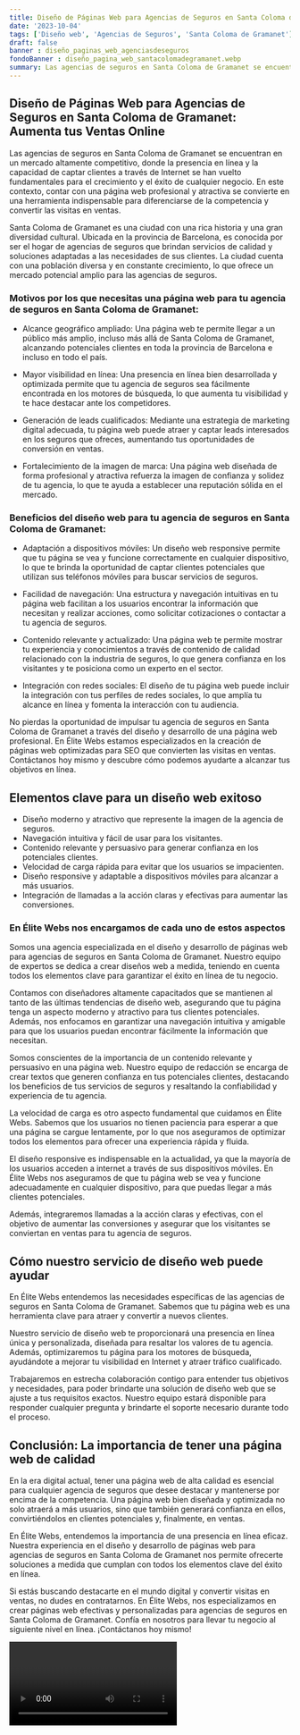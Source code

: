 ```yaml
---
title: Diseño de Páginas Web para Agencias de Seguros en Santa Coloma de Gramanet
date: '2023-10-04'
tags: ['Diseño web', 'Agencias de Seguros', 'Santa Coloma de Gramanet']
draft: false
banner : diseño_paginas_web_agenciasdeseguros
fondoBanner : diseño_pagina_web_santacolomadegramanet.webp
summary: Las agencias de seguros en Santa Coloma de Gramanet se encuentran en un mercado altamente competitivo, donde la presencia en línea y la capacidad de captar clientes a través de Internet se han vuelto fundamentales para el crecimiento y el éxito de cualquier negocio. En este contexto, contar con una página web profesional y atractiva se convierte en una herramienta indispensable para diferenciarse de la competencia y convertir las visitas en ventas. 
---
```


## Diseño de Páginas Web para Agencias de Seguros en Santa Coloma de Gramanet: Aumenta tus Ventas Online

Las agencias de seguros en Santa Coloma de Gramanet se encuentran en un mercado altamente competitivo, donde la presencia en línea y la capacidad de captar clientes a través de Internet se han vuelto fundamentales para el crecimiento y el éxito de cualquier negocio. En este contexto, contar con una página web profesional y atractiva se convierte en una herramienta indispensable para diferenciarse de la competencia y convertir las visitas en ventas. 

Santa Coloma de Gramanet es una ciudad con una rica historia y una gran diversidad cultural. Ubicada en la provincia de Barcelona, es conocida por ser el hogar de agencias de seguros que brindan servicios de calidad y soluciones adaptadas a las necesidades de sus clientes. La ciudad cuenta con una población diversa y en constante crecimiento, lo que ofrece un mercado potencial amplio para las agencias de seguros.

### Motivos por los que necesitas una página web para tu agencia de seguros en Santa Coloma de Gramanet:

- Alcance geográfico ampliado: Una página web te permite llegar a un público más amplio, incluso más allá de Santa Coloma de Gramanet, alcanzando potenciales clientes en toda la provincia de Barcelona e incluso en todo el país. 

- Mayor visibilidad en línea: Una presencia en línea bien desarrollada y optimizada permite que tu agencia de seguros sea fácilmente encontrada en los motores de búsqueda, lo que aumenta tu visibilidad y te hace destacar ante los competidores.

- Generación de leads cualificados: Mediante una estrategia de marketing digital adecuada, tu página web puede atraer y captar leads interesados en los seguros que ofreces, aumentando tus oportunidades de conversión en ventas.

- Fortalecimiento de la imagen de marca: Una página web diseñada de forma profesional y atractiva refuerza la imagen de confianza y solidez de tu agencia, lo que te ayuda a establecer una reputación sólida en el mercado.

### Beneficios del diseño web para tu agencia de seguros en Santa Coloma de Gramanet:

- Adaptación a dispositivos móviles: Un diseño web responsive permite que tu página se vea y funcione correctamente en cualquier dispositivo, lo que te brinda la oportunidad de captar clientes potenciales que utilizan sus teléfonos móviles para buscar servicios de seguros.

- Facilidad de navegación: Una estructura y navegación intuitivas en tu página web facilitan a los usuarios encontrar la información que necesitan y realizar acciones, como solicitar cotizaciones o contactar a tu agencia de seguros.

- Contenido relevante y actualizado: Una página web te permite mostrar tu experiencia y conocimientos a través de contenido de calidad relacionado con la industria de seguros, lo que genera confianza en los visitantes y te posiciona como un experto en el sector.

- Integración con redes sociales: El diseño de tu página web puede incluir la integración con tus perfiles de redes sociales, lo que amplía tu alcance en línea y fomenta la interacción con tu audiencia.

No pierdas la oportunidad de impulsar tu agencia de seguros en Santa Coloma de Gramanet a través del diseño y desarrollo de una página web profesional. En Élite Webs estamos especializados en la creación de páginas web optimizadas para SEO que convierten las visitas en ventas. Contáctanos hoy mismo y descubre cómo podemos ayudarte a alcanzar tus objetivos en línea.

<GifSeo />

<Cta />

## Elementos clave para un diseño web exitoso

- Diseño moderno y atractivo que represente la imagen de la agencia de seguros.
- Navegación intuitiva y fácil de usar para los visitantes.
- Contenido relevante y persuasivo para generar confianza en los potenciales clientes.
- Velocidad de carga rápida para evitar que los usuarios se impacienten.
- Diseño responsive y adaptable a dispositivos móviles para alcanzar a más usuarios.
- Integración de llamadas a la acción claras y efectivas para aumentar las conversiones.

### En Élite Webs nos encargamos de cada uno de estos aspectos

Somos una agencia especializada en el diseño y desarrollo de páginas web para agencias de seguros en Santa Coloma de Gramanet. Nuestro equipo de expertos se dedica a crear diseños web a medida, teniendo en cuenta todos los elementos clave para garantizar el éxito en línea de tu negocio. 

Contamos con diseñadores altamente capacitados que se mantienen al tanto de las últimas tendencias de diseño web, asegurando que tu página tenga un aspecto moderno y atractivo para tus clientes potenciales. Además, nos enfocamos en garantizar una navegación intuitiva y amigable para que los usuarios puedan encontrar fácilmente la información que necesitan.

Somos conscientes de la importancia de un contenido relevante y persuasivo en una página web. Nuestro equipo de redacción se encarga de crear textos que generen confianza en tus potenciales clientes, destacando los beneficios de tus servicios de seguros y resaltando la confiabilidad y experiencia de tu agencia. 

La velocidad de carga es otro aspecto fundamental que cuidamos en Élite Webs. Sabemos que los usuarios no tienen paciencia para esperar a que una página se cargue lentamente, por lo que nos aseguramos de optimizar todos los elementos para ofrecer una experiencia rápida y fluida.

El diseño responsive es indispensable en la actualidad, ya que la mayoría de los usuarios acceden a internet a través de sus dispositivos móviles. En Élite Webs nos aseguramos de que tu página web se vea y funcione adecuadamente en cualquier dispositivo, para que puedas llegar a más clientes potenciales.

Además, integraremos llamadas a la acción claras y efectivas, con el objetivo de aumentar las conversiones y asegurar que los visitantes se conviertan en ventas para tu agencia de seguros.

## Cómo nuestro servicio de diseño web puede ayudar

En Élite Webs entendemos las necesidades específicas de las agencias de seguros en Santa Coloma de Gramanet. Sabemos que tu página web es una herramienta clave para atraer y convertir a nuevos clientes.

Nuestro servicio de diseño web te proporcionará una presencia en línea única y personalizada, diseñada para resaltar los valores de tu agencia. Además, optimizaremos tu página para los motores de búsqueda, ayudándote a mejorar tu visibilidad en Internet y atraer tráfico cualificado.

Trabajaremos en estrecha colaboración contigo para entender tus objetivos y necesidades, para poder brindarte una solución de diseño web que se ajuste a tus requisitos exactos. Nuestro equipo estará disponible para responder cualquier pregunta y brindarte el soporte necesario durante todo el proceso.

## Conclusión: La importancia de tener una página web de calidad

En la era digital actual, tener una página web de alta calidad es esencial para cualquier agencia de seguros que desee destacar y mantenerse por encima de la competencia. Una página web bien diseñada y optimizada no solo atraerá a más usuarios, sino que también generará confianza en ellos, convirtiéndolos en clientes potenciales y, finalmente, en ventas.

En Élite Webs, entendemos la importancia de una presencia en línea eficaz. Nuestra experiencia en el diseño y desarrollo de páginas web para agencias de seguros en Santa Coloma de Gramanet nos permite ofrecerte soluciones a medida que cumplan con todos los elementos clave del éxito en línea.

Si estás buscando destacarte en el mundo digital y convertir visitas en ventas, no dudes en contratarnos. En Élite Webs, nos especializamos en crear páginas web efectivas y personalizadas para agencias de seguros en Santa Coloma de Gramanet. Confía en nosotros para llevar tu negocio al siguiente nivel en línea. ¡Contáctanos hoy mismo!

<Video />

<CtaBot job='Agencias de Seguros' city='Santa Coloma de Gramanet'/>

<Gmaps query='Santa Coloma de Gramanet+españa+maps' />